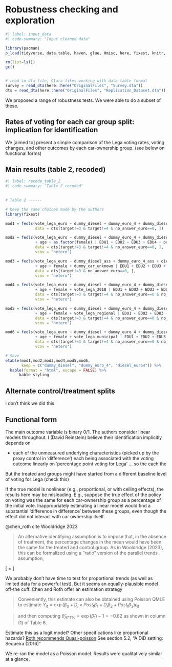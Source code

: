 # Robustness checking and exploration {#robustness}

```r
#| label: input_data
#| code-summary: "Input cleaned data"

library(pacman)
p_load(tidyverse, data.table, haven, glue, Hmisc, here, fixest, knitr, kableExtra)

rm(list=ls())
gc()


# read in dta file, Clara likes working with data table format
survey = read_dta(here::here("OriginalFiles", "Survey.dta"))
dts = read_dta(here::here("OriginalFiles", "Replication_Dataset.dta")) %>% data.table()

```



We proposed a range of robustness tests. We were able to do a subset of these.

## Rates of voting for each car group split: implication for identification

We [aimed to] present a simple comparison of the Lega voting rates, voting changes, and other outcomes by each car-ownership group. (see below on functional forms)

## Main results (table 2, recoded)

```r
#| label: recode_table_2
#| code-summary: "Table 2 recoded"
 

# Table 2 ------

# Keep the same choices made by the authors
library(fixest)

mod1 = feols(vote_lega_euro ~ dummy_diesel + dummy_euro_4 + dummy_diesel*dummy_euro_4, 
             data = dts[target!=3 & target!=4 & no_answer_euro==0, ])

mod2 = feols(vote_lega_euro ~ dummy_diesel + dummy_euro_4 + dummy_diesel*dummy_euro_4
             + age + as.factor(female) | EDU1 + EDU2 + EDU3 + EDU4 + profile_gross_personal_eu, 
             data = dts[target!=3 & target!=4 & no_answer_euro==0, ],
             vcov = "hetero")

mod3 = feols(vote_lega_euro ~ dummy_diesel_ass + dummy_euro_4_ass + diesel_euro4_ass
             + age + female + dummy_car_unknown | EDU1 + EDU2 + EDU3 + EDU4 + profile_gross_personal_eu, 
             data = dts[target!=3 & no_answer_euro==0, ],
             vcov = "hetero")

mod4 = feols(vote_lega_euro ~ dummy_diesel + dummy_euro_4 + dummy_diesel*dummy_euro_4
             + age + female + vote_lega_2018 | EDU1 + EDU2 + EDU3 + EDU4 + profile_gross_personal_eu, 
             data = dts[target!=3 & target!=4 & no_answer_euro==0 & no_answer_2018==0, ],
             vcov = "hetero")

mod5 = feols(vote_lega_euro ~ dummy_diesel + dummy_euro_4 + dummy_diesel*dummy_euro_4
             + age + female + vote_lega_regional | EDU1 + EDU2 + EDU3 + EDU4 + profile_gross_personal_eu, 
             data = dts[target!=3 & target!=4 & no_answer_euro==0 & no_answer_regional==0, ],
             vcov = "hetero")

mod6 = feols(vote_lega_euro ~ dummy_diesel + dummy_euro_4 + dummy_diesel*dummy_euro_4
             + age + female + vote_lega_municipal | EDU1 + EDU2 + EDU3 + EDU4 + profile_gross_personal_eu, 
             data = dts[target!=3 & target!=4 & no_answer_euro==0 & no_answer_municipal==0, ],
             vcov = "hetero")

# Save
etable(mod1,mod2,mod3,mod4,mod5,mod6,
       keep = c("dummy_diesel", "dummy_euro_4", "diesel_euro4")) %>%
  kable(format = "html", escape = FALSE) %>%
      kable_styling

```

## Alternate control/treatment splits

I don't think we did this

## Functional form {#functional}

The main outcome variable is binary 0/1. The authors consider linear models throughout. I (David Reinstein) believe their identification implicitly depends on

-   each of the unmeasured underlying characteristics (picked up by the proxy control in 'difference') each being associated with the voting outcome linearly on 'percentage point voting for Lega' ... so the each the

But the treated and groups might have started from a different baseline level of voting for Lega (check this)

If the true model is nonlinear (e.g., proportional, or with ceiling effects), the results here may be misleading. E.g., suppose the true effect of the policy on voting was the same for each car-ownership group as a percentage of the initial vote. Inappropriately estimating a linear model would find a substantial 'difference in difference' between these groups, even though the effect did not interact with car ownership itself.

@chen_roth cite Wooldridge 2023 

> An alternative identifying assumption is to impose that, in the absence of treatment, the percentage changes in the mean would have been the same for the treated and control group. As in Wooldridge (2023), this can be formalized using a “ratio” version of the parallel trends assumption,

\[
\frac{E[Y_{it}(0) | D_i = 1, Post_t = 1]}{E[Y_{it}(0) | D_i = 1, Post_t = 0]} = \frac{E[Y_{it}(0) | D_i = 0, Post_t = 1]}{E[Y_{it}(0) | D_i = 0, Post_t = 0]}
\]

We probably don't have time to test for proportional trends (as well as limited data for a powerful test). But it seems an equally-plausible model off-the cuff. Chen and Roth offer an estimation strategy 


> Conveniently, this estimate can also be obtained using Poisson QMLE to estimate  $Y_{it} = \exp(\beta_0 + D_i \times Post_t \beta_1 + D_i\beta_2 + Post_t\beta_3)\epsilon_{it}$ 

> and then computing $\hat{\theta}_{ATT\%} = \exp(\hat{\beta}_1) - 1 = -0.82$ as shown in column (1) of Table 6.

Estimate this as a logit model? Other specifications like proportional hazards? [Roth recommends Quasi-poisson](https://www.jonathandroth.com/assets/files/LogUniqueHOD0_Draft_Accepted.pdf#page=25.45) See section 5.2, "A DiD setting: Sequeira (2016)"

We re-ran the model as a Poisson model. Results were qualitatively similar at a glance. 


```r

```

